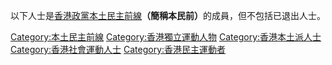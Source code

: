 以下人士是[[香港政黨|香港政黨]][[本土民主前線|本土民主前線]]'''（簡稱本民前）'''的成員，但不包括已退出人士。

[[Category:本土民主前線|Category:本土民主前線]]
[[Category:香港獨立運動人物|Category:香港獨立運動人物]]
[[Category:香港本土派人士|Category:香港本土派人士]]
[[Category:香港社會運動人士|Category:香港社會運動人士]]
[[Category:香港民主運動者|Category:香港民主運動者]]